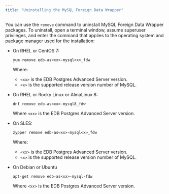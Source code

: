 ```yaml
---
title: "Uninstalling the MySQL Foreign Data Wrapper"
---
```


<div id="uninstalling_the_mysql_data_adapter" class="registered_link"></div>

You can use the `remove` command to uninstall MySQL Foreign Data Wrapper packages. To uninstall, open a terminal window, assume superuser privileges, and enter the command that applies to the operating system and package manager used for the installation:

-   On RHEL or CentOS 7:

    `yum remove edb-as<xx>-mysql<x>_fdw`

    Where:
    - `<xx>` is the EDB Postgres Advanced Server version.
    - `<x>` is the supported release version number of MySQL. 
-   On RHEL or Rocky Linux or AlmaLinux 8:

    `dnf remove edb-as<xx>-mysql8_fdw`
   
    Where `<xx>` is the EDB Postgres Advanced Server version.
-   On SLES:

    `zypper remove edb-as<xx>-mysql<x>_fdw`  

    Where:
    - `<xx>` is the EDB Postgres Advanced Server version.
    - `<x>` is the supported release version number of MySQL. 
- On Debian or Ubuntu 

    `apt-get remove edb-as<xx>-mysql-fdw`

     Where `<xx>` is the EDB Postgres Advanced Server version.
